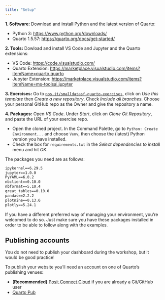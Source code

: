 ```yaml
---
title: "Setup"
---
```


**1. Software:** Download and install Python and the latest version of Quarto:

-   Python 3: <https://www.python.org/downloads/>
-   Quarto 1.5.57: <https://quarto.org/docs/get-started/>

**2. Tools:** Dowload and install VS Code and Jupyter and the Quarto extensions:

- VS Code: <https://code.visualstudio.com/>
- Quarto Extension: <https://marketplace.visualstudio.com/items?itemName=quarto.quarto>
- Jupyter Extension: <https://marketplace.visualstudio.com/items?itemName=ms-toolsai.jupyter>

**3. Exercises:** Go to [`pos.it/smalldatasf-quarto-exercises`](https://pos.it/smalldatasf-quarto-exercises), click on *Use this template* then *Create a new repository*. Check *Include all branches*. Choose your personal GitHub repo as the Owner and give the repository a name.

**4. Packages:**  Open *VS Code*. Under *Start*, click on *Clone Git Repository*, and paste the URL of your exercise repo. 

  * Open the cloned project. In the Command Palette, go to `Python: Create Environment...` and choose `Venv`, then choose the (latest) Python version you have installed. 
  * Check the box for `requirements.txt` in the *Select dependencies to install* menu and hit *OK*.

::: callout-note
The packages you need are as follows:

``` .txt
ipykernel==6.29.5
jupyter==1.0.0
PyYAML==6.0.2
nbclient==0.10.0
nbformat==5.10.4
great_tables==0.10.0
pandas==2.2.2
plotnine==0.13.6
plotly==5.24.1
```

If you have a different preferred way of managing your environment, you're welcomed to do so. Just make sure you have these packages installed in order to be able to follow along with the examples. 
:::

## Publishing accounts

You do not need to publish your dashboard during the workshop, but it would be good practice!

To publish your website you'll need an account on one of Quarto's publishing venues:

-   **(Recommended)** [Posit Connect Cloud](https://connect.posit.cloud/) if you are already a Git/GitHub user
-   [Quarto Pub](https://quartopub.com/sign-up)